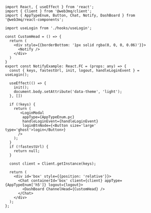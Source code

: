 ```tsx
import React, { useEffect } from 'react';
import { Client } from '@web3mq/client';
import { AppTypeEnum, Button, Chat, Notify, DashBoard } from '@web3mq/react-components';

import useLogin from './hooks/useLogin';

const CustomHead = () => {
  return (
    <div style={{borderBottom: '1px solid rgba(0, 0, 0, 0.06)'}}>
      <Notify />
    </div>
  )
}
export const NotifyExample: React.FC = (props: any) => {
  const { keys, fastestUrl, init, logout, handleLoginEvent } = useLogin();

  useEffect(() => {
    init();
    document.body.setAttribute('data-theme', 'light');
  }, [])

  if (!keys) {
    return (
       <LoginModal 
        appType={AppTypeEnum.pc}
        handleLoginEvent={handleLoginEvent}
        loginBtnNode={<Button size='large' type='ghost'>login</Button>}
      />
    );
  }
  if (!fastestUrl) {
    return null;
  }

  const client = Client.getInstance(keys);

  return (
    <div id='box' style={{position: 'relative'}}>
      <Chat containerId='box' client={client} appType={AppTypeEnum['h5']} logout={logout}>
        <DashBoard ChannelHead={CustomHead} />
      </Chat>
    </div>
  );
};
```